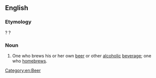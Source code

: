 ==English==

===Etymology===
{{suffix|homebrew|er}}? {{compound|home|brewer}}?

===Noun===
{{en-noun}}

# One who brews his or her own [[beer]] or other [[alcoholic]] [[beverage]]; one who [[homebrews]].

[[Category:en:Beer]]